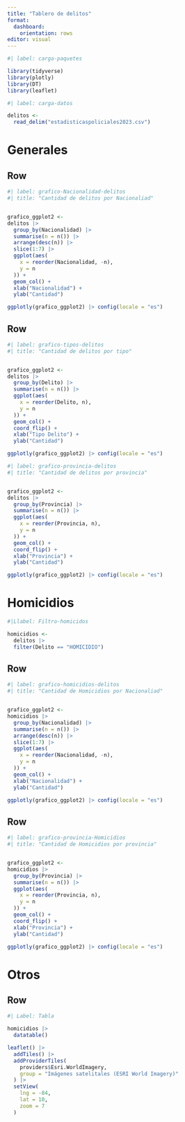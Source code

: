 ---
title: "Tablero de delitos"
format: 
  dashboard:
    orientation: rows
editor: visual
---

```{r}
#| label: carga-paquetes

library(tidyverse)
library(plotly)
library(DT)
library(leaflet)
```

```{r}
#| label: carga-datos

delitos <- 
  read_delim("estadisticaspoliciales2023.csv")

```

# Generales

## Row

```{r}
#| label: grafico-Nacionalidad-delitos
#| title: "Cantidad de delitos por Nacionaliad"


grafico_ggplot2 <-
delitos |>
  group_by(Nacionalidad) |>
  summarise(n = n()) |>
  arrange(desc(n)) |>
  slice(1:7) |>
  ggplot(aes(
    x = reorder(Nacionalidad, -n),
    y = n
  )) + 
  geom_col() + 
  xlab("Nacionalidad") +
  ylab("Cantidad")

ggplotly(grafico_ggplot2) |> config(locale = "es")
```

## Row

```{r}
#| label: grafico-tipos-delitos
#| title: "Cantidad de delitos por tipo"


grafico_ggplot2 <-
delitos |>
  group_by(Delito) |>
  summarise(n = n()) |>
  ggplot(aes(
    x = reorder(Delito, n),
    y = n
  )) + 
  geom_col() + 
  coord_flip() +
  xlab("Tipo Delito") +
  ylab("Cantidad")

ggplotly(grafico_ggplot2) |> config(locale = "es")
```

```{r}
#| label: grafico-provincia-delitos
#| title: "Cantidad de delitos por provincia"


grafico_ggplot2 <-
delitos |>
  group_by(Provincia) |>
  summarise(n = n()) |>
  ggplot(aes(
    x = reorder(Provincia, n),
    y = n
  )) + 
  geom_col() + 
  coord_flip() +
  xlab("Provincia") +
  ylab("Cantidad")

ggplotly(grafico_ggplot2) |> config(locale = "es")
```

# Homicidios 

```{r}
#|Llabel: Filtro-homicidos

homicidios <- 
  delitos |>
  filter(Delito == "HOMICIDIO")

```

## Row {.tabset}

```{r}
#| label: grafico-homicidios-delitos
#| title: "Cantidad de Homicidios por Nacionaliad"


grafico_ggplot2 <-
homicidios |>
  group_by(Nacionalidad) |>
  summarise(n = n()) |>
  arrange(desc(n)) |>
  slice(1:7) |>
  ggplot(aes(
    x = reorder(Nacionalidad, -n),
    y = n
  )) + 
  geom_col() + 
  xlab("Nacionalidad") +
  ylab("Cantidad")

ggplotly(grafico_ggplot2) |> config(locale = "es")
```

## Row

```{r}
#| label: grafico-provincia-Homicidios
#| title: "Cantidad de Homicidios por provincia"


grafico_ggplot2 <-
homicidios |>
  group_by(Provincia) |>
  summarise(n = n()) |>
  ggplot(aes(
    x = reorder(Provincia, n),
    y = n
  )) + 
  geom_col() + 
  coord_flip() +
  xlab("Provincia") +
  ylab("Cantidad")

ggplotly(grafico_ggplot2) |> config(locale = "es")
```

# Otros
## Row

```{r}
#| Label: Tabla

homicidios |> 
  datatable()
```

```{r}
leaflet() |>
  addTiles() |>
  addProviderTiles(
    providers$Esri.WorldImagery,
    group = "Imágenes satelitales (ESRI World Imagery)"
  ) |>
  setView(
    lng = -84,
    lat = 10,
    zoom = 7
  )
```

